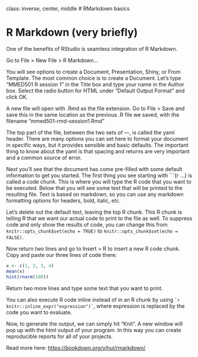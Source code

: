 class: inverse, center, middle
# RMarkdown basics

# R Markdown (very briefly)

One of the benefits of RStudio is seamless integration of R Markdown.

Go to File > New File > R Markdown...

You will see options to create a Document, Presentation, Shiny, or From Template. The most common choice is to create a Document. Let's type "MMED501 R session 1" in the Title box and type your name in the Author box. Select the radio button for HTML under "Default Output Format" and click OK. 

A new file will open with .Rmd as the file extension. Go to File > Save and save this in the same location as the previous .R file we saved, with the filename "mmed501-rmd-session1.Rmd"

The top part of the file, between the two sets of ---, is called the yaml header. There are many options you can set here to format your document in specific ways, but it provides sensible and basic defaults. The important thing to know about the yaml is that spacing and returns are very important and a common source of error.

Next you'll see that the document has come pre-filled with some default information to get you started. The first thing you see starting with ```{r ...} is called a code chunk. This is where you will type the R code that you want to be executed. Below that you will see some text that will be printed to the resulting file. Text is based on markdown, so you can use any markdown formatting options for headers, bold, italic, etc.

Let's delete out the default text, leaving the top R chunk. This R chunk is telling R that we want our actual code to print to the file as well. To suppress code and only show the results of code, you can change this from `knitr::opts_chunk$set(echo = TRUE)` to `knitr::opts_chunk$set(echo = FALSE)`.

Now return two lines and go to Insert > R to insert a new R code chunk. Copy and paste our three lines of code there:

```r
x <- c(1, 2, 3, 4)
mean(x)
hist(rnorm(100))
```

Return two more lines and type some text that you want to print.

You can also execute R code inline instead of in an R chunk by using `` `r knitr::inline_expr("expression")` ``, where expression is replaced by the code you want to evaluate.

Now, to generate the output, we can simply hit "Knit". A new window will pop up with the html output of your program. In this way you can create reproducible reports for all of your projects.

Read more here: [https://bookdown.org/yihui/rmarkdown/](https://bookdown.org/yihui/rmarkdown/)
